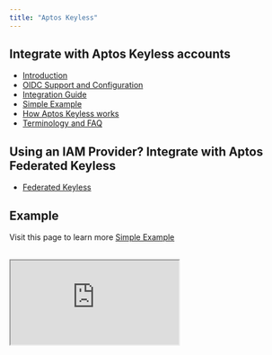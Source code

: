 ```yaml
---
title: "Aptos Keyless"
---
```








## Integrate with Aptos Keyless accounts

- [Introduction](/build/guides/aptos-keyless/introduction)
- [OIDC Support and Configuration](/build/guides/aptos-keyless/oidc-support)
- [Integration Guide](/build/guides/aptos-keyless/integration-guide)
- [Simple Example](/build/guides/aptos-keyless/simple-example)
- [How Aptos Keyless works](/build/guides/aptos-keyless/how-keyless-works)
- [Terminology and FAQ](/build/guides/aptos-keyless/other)

## Using an IAM Provider? Integrate with Aptos Federated Keyless

- [Federated Keyless](/build/guides/aptos-keyless/federated-keyless)

## Example

Visit this page to learn more [Simple Example](/build/guides/aptos-keyless/simple-example)

<br />

<iframe
  src="https://stackblitz.com/edit/vitejs-vite-3fuvtu?embed=1&file=README.md"
  style={{
  width: "100%",
  height: "800px",
  border: "0",
  borderRadius: "4px",
  overflow: "hidden",
}}
  title="aptos-keyless-example"
  allow="accelerometer; ambient-light-sensor; camera; encrypted-media; geolocation; gyroscope; hid; microphone; midi; payment; usb; vr; xr-spatial-tracking"
  sandbox="allow-forms allow-modals allow-popups allow-presentation allow-same-origin allow-scripts"
/>
